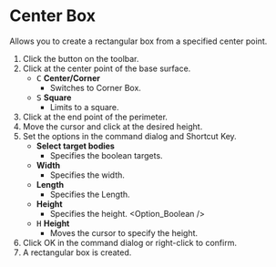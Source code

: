 
# Center Box

<Reference shortcut='' command='Center Box' button='Toolbar' />

Allows you to create a rectangular box from a specified center point.

1. Click the button <ButtonIcon type="button-center-box" /> on the toolbar.
2. Click at the center point of the base surface.
   - <kbd>C</kbd> **Center/Corner**
      - Switches to Corner Box.
   - <kbd>S</kbd> **Square**
      - Limits to a square.
3. Click at the end point of the perimeter.
4. Move the cursor and click at the desired height.
5. Set the options in the command dialog and Shortcut Key.
   - **Select target bodies**
      - Specifies the boolean targets.
   - **Width**
      - Specifies the width.
   - **Length**
      - Specifies the Length.
   - **Height**
      - Specifies the height.
   <Option_Boolean />
   - <kbd>H</kbd> **Height**
      - Moves the cursor to specify the height.
6. Click OK in the command dialog or right-click to confirm.
7. A rectangular box is created.
